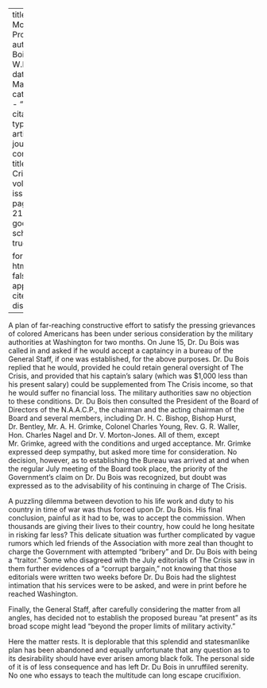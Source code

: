 
---
title: 'A Momentous Proposal'
author: Du Bois, W.E.B.
date: Mar. 1918
categories: 
  - ""
citation: 
  type: article-journal
  container-title: The Crisis
  volume: 16
  issue: 5
  page: 215-216
google-scholar: true

format:
  html:
    toc: false
    appendix-cite-as: display
---


A plan of far-reaching constructive effort to satisfy the pressing grievances of colored Americans has been under serious consideration by the military authorities at Washington for two months. On June 15, Dr. Du Bois was called in and asked if he would accept a captaincy in a bureau of the General Staff, if one was established, for the above purposes. Dr. Du Bois replied that he would, provided he could retain general oversight of <span class = "small-caps">The Crisis</span>, and provided that his captain's salary (which was $1,000 less than his present salary) could be supplemented from <span class = "small-caps">The Crisis</span> income, so that he would suffer no financial loss. The military authorities saw no objection to these conditions. Dr. Du Bois then consulted the President of the Board of Directors of the N.A.A.C.P., the chairman and the acting chairman of the Board and several members, including Dr. H. C. Bishop, Bishop Hurst, Dr. Bentley, Mr. A. H. Grimke, Colonel Charles Young, Rev. G. R. Waller, Hon. Charles Nagel and Dr. V. Morton-Jones. All of them, except Mr. Grimke, agreed with the conditions and urged acceptance. Mr. Grimke expressed deep sympathy, but asked more time for consideration. No decision, however, as to establishing the Bureau was arrived at and when the regular July meeting of the Board took place, the priority of the  Government's claim on Dr. Du Bois was recognized, but doubt was expressed as to the advisability of his continuing in charge of <span class = "small-caps">The Crisis</span>.

A puzzling dilemma between devotion to his life work and duty to his country in time of war was thus forced upon Dr. Du Bois. His final conclusion, painful as it had to be, was to accept the commission. When thousands are giving their lives to their country, how could he long hesitate in risking far less? This delicate situation was further complicated by vague rumors which led friends of the Association with more zeal than thought to charge the Government with attempted "bribery" and Dr. Du Bois with being a "traitor." Some who disagreed with the July editorials of <span class = "small-caps">The Crisis</span> saw in them further evidences of a "corrupt bargain," not knowing that those editorials were written two weeks before Dr. Du Bois had the slightest intimation that his services were to be asked, and were in print before he reached Washington.

Finally, the General Staff, after carefully considering the matter from all angles, has decided not to establish the proposed bureau "at present" as its broad scope might lead "beyond the proper limits of military activity."

Here the matter rests. It is deplorable that this splendid and statesmanlike plan has been abandoned and equally unfortunate that any question as to its desirability should have ever arisen among black folk. The personal side of it is of less consequence and has left Dr. Du Bois in unruffiled serenity. No one who essays to teach the multitude can long escape crucifixion.

